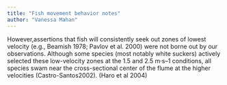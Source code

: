 ```yaml
---
title: "Fish movement behavior notes"
author: "Vanessa Mahan"
---
```


However,assertions that fish will consistently seek out zones of lowest velocity (e.g., Beamish 1978; Pavlov et al. 2000) were not borne out by our observations.
Although some species (most notably white suckers) actively selected these low-velocity zones at the 1.5 and 2.5 m·s--1 conditions, all species swam near the cross-sectional center of the flume at the higher velocities (Castro-Santos2002).
(Haro et al 2004)
